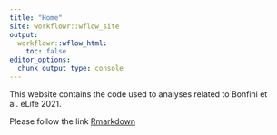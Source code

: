 ---
title: "Home"
site: workflowr::wflow_site
output:
  workflowr::wflow_html:
    toc: false
editor_options:
  chunk_output_type: console
---
This website contains the code used to analyses related to Bonfini et al. eLife 2021. 

Please follow the link [Rmarkdown](Bonfini_eLife_2021.html)
